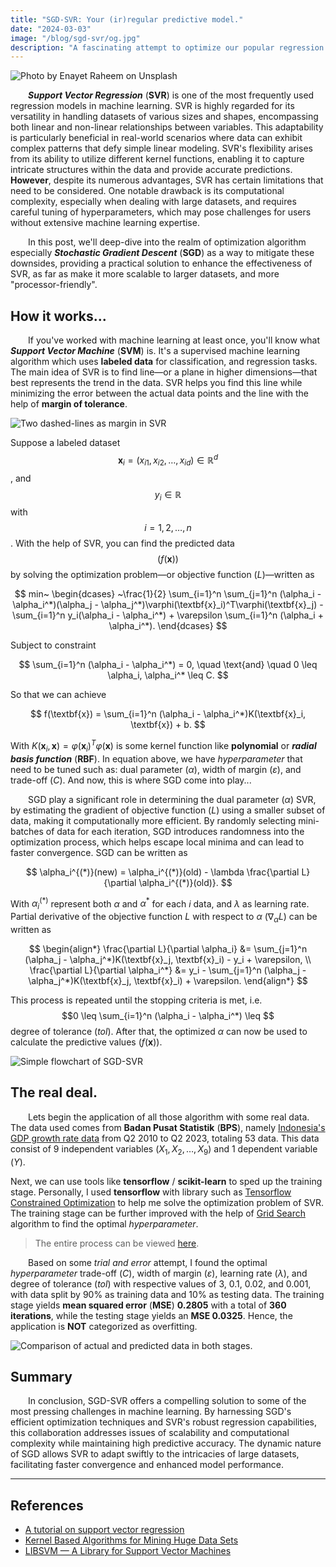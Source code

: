 ```yaml
---
title: "SGD-SVR: Your (ir)regular predictive model."
date: "2024-03-03"
image: "/blog/sgd-svr/og.jpg"
description: "A fascinating attempt to optimize our popular regression algorithm..."
---
```


<Img
    src="https://source.unsplash.com/3RQnQyyzA9c"
    width={768}
    height={576}
    alt="Photo by Enayet Raheem on Unsplash"
/>

&emsp;&emsp;**_Support Vector Regression_** (**SVR**) is one of the most frequently used regression models in machine learning. SVR is highly regarded for its versatility in handling datasets of various sizes and shapes, encompassing both linear and non-linear relationships between variables. This adaptability is particularly beneficial in real-world scenarios where data can exhibit complex patterns that defy simple linear modeling. SVR's flexibility arises from its ability to utilize different kernel functions, enabling it to capture intricate structures within the data and provide accurate predictions. **However**, despite its numerous advantages, SVR has certain limitations that need to be considered. One notable drawback is its computational complexity, especially when dealing with large datasets, and requires careful tuning of hyperparameters, which may pose challenges for users without extensive machine learning expertise.

&emsp;&emsp;In this post, we'll deep-dive into the realm of optimization algorithm especially **_Stochastic Gradient Descent_** (**SGD**) as a way to mitigate these downsides, providing a practical solution to enhance the effectiveness of SVR, as far as make it more scalable to larger datasets, and more "processor-friendly".

## How it works...

&emsp;&emsp;If you've worked with machine learning at least once, you'll know what **_Support Vector Machine_** (**SVM**) is. It's a supervised machine learning algorithm which uses **labeled data** for classification, and regression tasks. The main idea of SVR is to find line&mdash;or a plane in higher dimensions&mdash;that best represents the trend in the data. SVR helps you find this line while minimizing the error between the actual data points and the line with the help of **margin of tolerance**.

<Img
    src="/blog/sgd-svr/svr.webp"
    width={768}
    height={494}
    alt="Two dashed-lines as margin in SVR"
/>

Suppose a labeled dataset $$\textbf{x}_i = (x_{i1}, x_{i2}, \ldots, x_{id}) \in \mathbb{R}^d$$, and $$y_i \in \mathbb{R}$$ with $$i = 1, 2, \ldots, n$$. With the help of SVR, you can find the predicted data $$(f(\textbf{x}))$$ by solving the optimization problem&mdash;or objective function $(L)$&mdash;written as

$$
min~
\begin{dcases}
    ~\frac{1}{2} \sum_{i=1}^n \sum_{j=1}^n (\alpha_i - \alpha_i^*)(\alpha_j - \alpha_j^*)\varphi(\textbf{x}_i)^T\varphi(\textbf{x}_j) - \sum_{i=1}^n y_i(\alpha_i - \alpha_i^*) + \varepsilon \sum_{i=1}^n (\alpha_i + \alpha_i^*).
\end{dcases}
$$

Subject to constraint

$$
\sum_{i=1}^n (\alpha_i - \alpha_i^*) = 0, \quad \text{and} \quad 0 \leq \alpha_i, \alpha_i^* \leq C.
$$

So that we can achieve

$$
f(\textbf{x}) = \sum_{i=1}^n (\alpha_i - \alpha_i^*)K(\textbf{x}_i, \textbf{x}) + b.
$$

With $K(\textbf{x}_i, \textbf{x}) = \varphi(\textbf{x}_i)^T\varphi(\textbf{x})$ is some kernel function like **polynomial** or **_radial basis function_** (**RBF**). In equation above, we have _hyperparameter_ that need to be tuned such as: dual parameter $(\alpha)$, width of margin $(\varepsilon)$, and trade-off $(C)$. And now, this is where SGD come into play...

&emsp;&emsp;SGD play a significant role in determining the dual parameter $(\alpha)$ SVR, by estimating the gradient of objective function $(L)$ using a smaller subset of data, making it computationally more efficient. By randomly selecting mini-batches of data for each iteration, SGD introduces randomness into the optimization process, which helps escape local minima and can lead to faster convergence. SGD can be written as

$$
\alpha_i^{(*)}(new) = \alpha_i^{(*)}(old) - \lambda \frac{\partial L}{\partial \alpha_i^{(*)}(old)}.
$$

With $\alpha_i^{(*)}$ represent both $\alpha$ and $\alpha^*$ for each $i$ data, and $\lambda$ as learning rate. Partial derivative of the objective function $L$ with respect to $\alpha$ $(\nabla_\alpha L)$ can be written as

$$
\begin{align*}
    \frac{\partial L}{\partial \alpha_i} &=  \sum_{j=1}^n (\alpha_j - \alpha_j^*)K(\textbf{x}_j, \textbf{x}_i) - y_i + \varepsilon, \\
    \frac{\partial L}{\partial \alpha_i^*} &= y_i - \sum_{j=1}^n (\alpha_j - \alpha_j^*)K(\textbf{x}_j, \textbf{x}_i) + \varepsilon.
\end{align*}
$$

This process is repeated until the stopping criteria is met, i.e. $$0 \leq \sum_{i=1}^n (\alpha_i - \alpha_i^*) \leq $$ degree of tolerance $(tol)$. After that, the optimized $\alpha$ can now be used to calculate the predictive values $(f(\textbf{x}))$.

<Img
    src="/blog/sgd-svr/flow.webp"
    width={768}
    height={494}
    alt="Simple flowchart of SGD-SVR"
/>

## The real deal.

&emsp;&emsp;Lets begin the application of all those algorithm with some real data. The data used comes from **Badan Pusat Statistik** (**BPS**), namely [Indonesia's GDP growth rate data](https://www.bps.go.id/id/statistics-table/2/MTA0IzI=/-seri-2010--laju-pertumbuhan-pdb-seri-2010--persen-.html) from Q2 2010 to Q2 2023, totaling 53 data. This data consist of 9 independent variables $(X_1, X_2,\ldots, X_9)$ and 1 dependent variable $(Y)$.

<Gist
    id="akhamr/43b3229d3b0dc9e1288f7b55569c7299"
    alt="First 10 of Indonesia's GDP growth rate data"
/>

Next, we can use tools like **tensorflow** / **scikit-learn** to sped up the training stage. Personally, I used **tensorflow** with library such as [Tensorflow Constrained Optimization](https://github.com/google-research/tensorflow_constrained_optimization) to help me solve the optimization problem of SVR. The training stage can be further improved with the help of [Grid Search](https://scikit-learn.org/stable/modules/generated/sklearn.model_selection.GridSearchCV.html) algorithm to find the optimal _hyperparameter_.

> The entire process can be viewed [here](https://colab.research.google.com/gist/akhamr/45eca3e727e02af232a372671d360309/model.ipynb).

&emsp;&emsp;Based on some _trial and error_ attempt, I found the optimal _hyperparameter_ trade-off $(C)$, width of margin $(\varepsilon)$, learning rate $(\lambda)$, and degree of tolerance $(tol)$ with respective values of 3, 0.1, 0.02, and 0.001, with data split by 90\% as training data and 10\% as testing data. The training stage yields **mean squared error** (**MSE**) **0.2805** with a total of **360 iterations**, while the testing stage yields an **MSE 0.0325**. Hence, the application is **NOT** categorized as overfitting.

<Img
    src="/blog/sgd-svr/viz.webp"
    width={768}
    height={494}
    alt="Comparison of actual and predicted data in both stages."
/>

## Summary

&emsp;&emsp;In conclusion, SGD-SVR offers a compelling solution to some of the most pressing challenges in machine learning. By harnessing SGD's efficient optimization techniques and SVR's robust regression capabilities, this collaboration addresses issues of scalability and computational complexity while maintaining high predictive accuracy. The dynamic nature of SGD allows SVR to adapt swiftly to the intricacies of large datasets, facilitating faster convergence and enhanced model performance.

---

## References

-   [A tutorial on support vector regression](https://link.springer.com/article/10.1023/B:STCO.0000035301.49549.88)
-   [Kernel Based Algorithms for Mining Huge Data Sets](https://link.springer.com/book/10.1007/3-540-31689-2)
-   [LIBSVM &mdash; A Library for Support Vector Machines](https://dl.acm.org/doi/10.1145/1961189.1961199)
